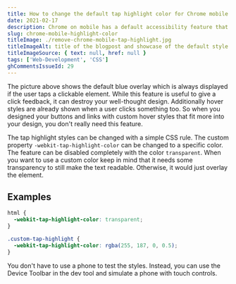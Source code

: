 ```yaml
---
title: How to change the default tap highlight color for Chrome mobile
date: 2021-02-17
description: Chrome on mobile has a default accessibility feature that automatically shows a blue overlay when a touchscreen user taps on a clickable element. This post shows how to change the color or disable it completely.
slug: chrome-mobile-highlight-color
titleImage: ./remove-chrome-mobile-tap-highlight.jpg
titleImageAlt: title of the blogpost and showcase of the default style
titleImageSource: { text: null, href: null }
tags: ['Web-Development', 'CSS']
ghCommentsIssueId: 29
---
```


<BlogGif
  filename="three-tap-highlight-styles.gif"
  alt="Default, transparent and custom tap highlight styles"
/>

The picture above shows the default blue overlay which is always displayed if the user taps a clickable element. While this feature is useful to give a click feedback, it can destroy your well-thought design. Additionally hover styles are already shown when a user clicks something too. So when you designed your buttons and links with custom hover styles that fit more into your design, you don't really need this feature.

The tap highlight styles can be changed with a simple CSS rule. The custom property `-webkit-tap-highlight-color` can be changed to a specific color. The feature can be disabled completely with the color `transparent`. When you want to use a custom color keep in mind that it needs some transparency to still make the text readable. Otherwise, it would just overlay the element.

## Examples

```css
html {
  -webkit-tap-highlight-color: transparent;
}

.custom-tap-highlight {
  -webkit-tap-highlight-color: rgba(255, 187, 0, 0.5);
}
```

You don't have to use a phone to test the styles. Instead, you can use the Device Toolbar in the dev tool and simulate a phone with touch controls.
